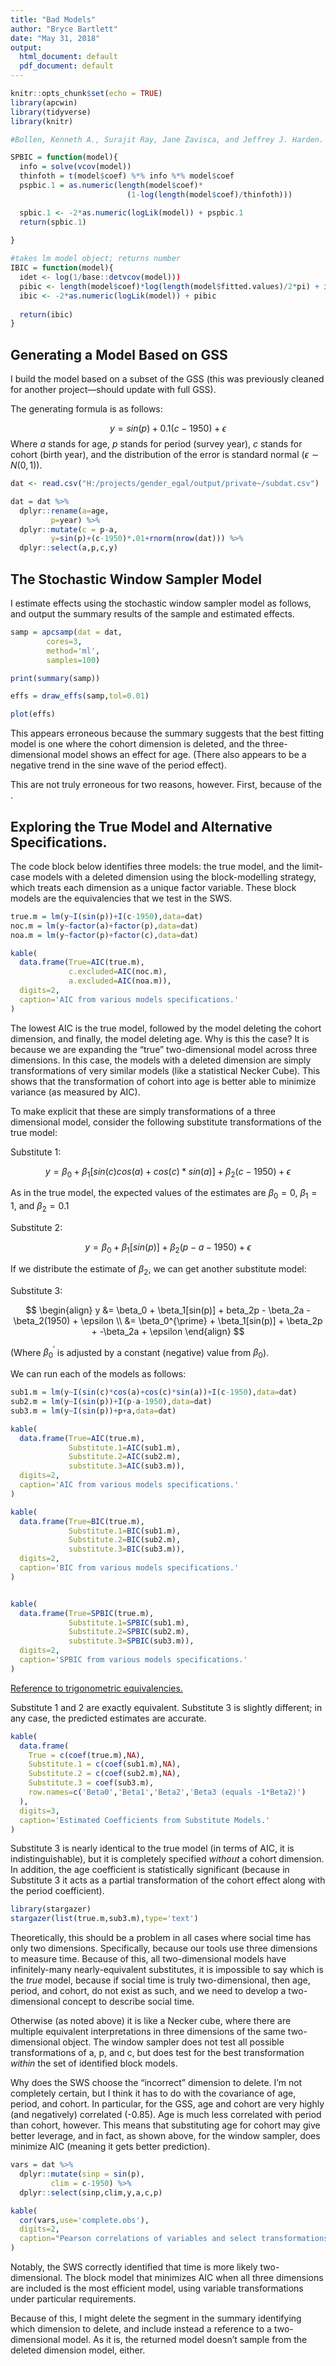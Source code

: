 ```yaml
---
title: "Bad Models"
author: "Bryce Bartlett"
date: "May 31, 2018"
output:
  html_document: default
  pdf_document: default
---
```


```r
knitr::opts_chunk$set(echo = TRUE)
library(apcwin)
library(tidyverse)
library(knitr)

#Bollen, Kenneth A., Surajit Ray, Jane Zavisca, and Jeffrey J. Harden. 2012. “A Comparison of Bayes Factor Approximation Methods Including Two New Methods.” Sociological Methods & Research 41(2):294–324.

SPBIC = function(model){
  info = solve(vcov(model))
  thinfoth = t(model$coef) %*% info %*% model$coef
  pspbic.1 = as.numeric(length(model$coef)*
                          (1-log(length(model$coef)/thinfoth)))

  spbic.1 <- -2*as.numeric(logLik(model)) + pspbic.1
  return(spbic.1)
  
}

#takes lm model object; returns number
IBIC = function(model){
  idet <- log(1/base::detvcov(model)))
  pibic <- length(model$coef)*log(length(model$fitted.values)/2*pi) + idet
  ibic <- -2*as.numeric(logLik(model)) + pibic
  
  return(ibic)
}

```
## Generating a Model Based on GSS

I build the model based on a subset of the GSS (this was previously cleaned for another project---should update with full GSS).

The generating formula is as follows:

$$
y = sin(p) + 0.1(c-1950) + \epsilon
$$
Where $a$ stands for age, $p$ stands for period (survey year), $c$ stands for cohort (birth year), and the distribution of the error is standard normal ($\epsilon \sim N(0,1)$).

```r
dat <- read.csv("H:/projects/gender_egal/output/private~/subdat.csv") 

dat = dat %>%
  dplyr::rename(a=age,
         p=year) %>%
  dplyr::mutate(c = p-a,
         y=sin(p)+(c-1950)*.01+rnorm(nrow(dat))) %>%
  dplyr::select(a,p,c,y)
```

## The Stochastic Window Sampler Model

I estimate effects using the stochastic window sampler model as follows, and output the summary results of the sample and estimated effects.

```r
samp = apcsamp(dat = dat,
        cores=3,
        method='ml',
        samples=100)

print(summary(samp))

effs = draw_effs(samp,tol=0.01)

plot(effs)

```

This appears erroneous because the summary suggests that the best fitting model is one where the cohort dimension is deleted, and the three-dimensional model shows an effect for age. (There also appears to be a negative trend in the sine wave of the period effect).

This are not truly erroneous for two reasons, however. First, because of the .

## Exploring the True Model and Alternative Specifications.

The code block below identifies three models: the true model, and the limit-case models with a deleted dimension using the block-modelling strategy, which treats each dimension as a unique factor variable. These block models are the equivalencies that we test in the SWS.

```r
true.m = lm(y~I(sin(p))+I(c-1950),data=dat)
noc.m = lm(y~factor(a)+factor(p),data=dat)
noa.m = lm(y~factor(p)+factor(c),data=dat)

kable(
  data.frame(True=AIC(true.m),
             c.excluded=AIC(noc.m),
             a.excluded=AIC(noa.m)),
  digits=2,
  caption='AIC from various models specifications.'
)

```


The lowest AIC is the true model, followed by the model deleting the cohort dimension, and finally, the model deleting age. Why is this the case? It is because we are expanding the "true" two-dimensional model across three dimensions. In this case, the models with a deleted dimension are simply transformations of very similar models (like a statistical Necker Cube). This shows that the transformation of cohort into age is better able to minimize variance (as measured by AIC).

To make explicit that these are simply transformations of a three dimensional model, consider the following substitute transformations of the true model:

Substitute 1:

$$
y = \beta_0 + \beta_1[sin(c)cos(a) + cos(c)*sin(a)] + \beta_2(c-1950) + \epsilon
$$

As in the true model, the expected values of the estimates are $\beta_0 = 0$, $\beta_1 = 1$, and $\beta_2 = 0.1$

Substitute 2:

$$
y = \beta_0 + \beta_1[sin(p)] + \beta_2(p-a-1950) + \epsilon
$$

If we distribute the estimate of $\beta_2$, we can get another substitute model:

Substitute 3:

$$
\begin{align}
y &= \beta_0 + \beta_1[sin(p)] + beta_2p - \beta_2a - \beta_2(1950) + \epsilon \\
  &= \beta_0^{\prime} + \beta_1[sin(p)] + \beta_2p + -\beta_2a + \epsilon
\end{align}
$$

(Where $\beta_0^{\prime}$ is adjusted by a constant (negative) value from $\beta_0$).

We can run each of the models as follows:

```r
sub1.m = lm(y~I(sin(c)*cos(a)+cos(c)*sin(a))+I(c-1950),data=dat)
sub2.m = lm(y~I(sin(p))+I(p-a-1950),data=dat)
sub3.m = lm(y~I(sin(p))+p+a,data=dat)

kable(
  data.frame(True=AIC(true.m),
             Substitute.1=AIC(sub1.m),
             Substitute.2=AIC(sub2.m),
             substitute.3=AIC(sub3.m)),
  digits=2,
  caption='AIC from various models specifications.'
)

kable(
  data.frame(True=BIC(true.m),
             Substitute.1=BIC(sub1.m),
             Substitute.2=BIC(sub2.m),
             substitute.3=BIC(sub3.m)),
  digits=2,
  caption='BIC from various models specifications.'
)


kable(
  data.frame(True=SPBIC(true.m),
             Substitute.1=SPBIC(sub1.m),
             Substitute.2=SPBIC(sub2.m),
             substitute.3=SPBIC(sub3.m)),
  digits=2,
  caption='SPBIC from various models specifications.'
)

```




[Reference to trigonometric equivalencies.](https://brownmath.com/twt/sumdiff.htm#sincosAplusmnB)

Substitute 1 and 2 are exactly equivalent. Substitute 3 is slightly different; in any case, the predicted estimates are accurate.


```r

kable(
  data.frame(
    True = c(coef(true.m),NA),
    Substitute.1 = c(coef(sub1.m),NA),
    Substitute.2 = c(coef(sub2.m),NA),
    Substitute.3 = coef(sub3.m),
    row.names=c('Beta0','Beta1','Beta2','Beta3 (equals -1*Beta2)')
  ), 
  digits=3,
  caption='Estimated Coefficients from Substitute Models.'
)

```



Substitute 3 is nearly identical to the true model (in terms of AIC, it is indistinguishable), but it is completely specified *without* a cohort dimension. In addition, the age coefficient is statistically significant (because in Substitute 3 it acts as a partial transformation of the cohort effect along with the period coefficient).

```r
library(stargazer)
stargazer(list(true.m,sub3.m),type='text')
```

Theoretically, this should be a problem in all cases where social time has only two dimensions. Specifically, because our tools use three dimensions to measure time. Because of this, all two-dimensional models have infinitely-many nearly-equivalent substitutes, it is impossible to say which is the *true* model, because if social time is truly two-dimensional, then age, period, and cohort, do not exist as such, and we need to develop a two-dimensional concept to describe social time.

Otherwise (as noted above) it is like a Necker cube, where there are multiple equivalent interpretations in three dimensions of the same two-dimensional object. The window sampler does not test all possible transformations of a, p, and c, but does test for the best transformation *within* the set of identified block models.

Why does the SWS choose the "incorrect" dimension to delete. I'm not completely certain, but I think it has to do with the covariance of age, period, and cohort. In particular, for the GSS, age and cohort are very highly (and negatively) correlated (-0.85). Age is much less correlated with period than cohort, however. This means that substituting age for cohort may give better leverage, and in fact, as shown above, for the window sampler, does minimize AIC (meaning it gets better prediction).


```r
vars = dat %>%
  dplyr::mutate(sinp = sin(p),
         clim = c-1950) %>%
  dplyr::select(sinp,clim,y,a,c,p)

kable(
  cor(vars,use='complete.obs'),
  digits=2,
  caption="Pearson correlations of variables and select transformations."
)

```


Notably, the SWS correctly identified that time is more likely two-dimensional. The block model that minimizes AIC when all three dimensions are included is the most efficient model, using variable transformations under particular requirements.

Because of this, I might delete the segment in the summary identifying which dimension to delete, and include instead a reference to a two-dimensional model. As it is, the returned model doesn't sample from the deleted dimension model, either. 
